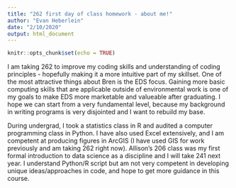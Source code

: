 ```yaml
---
title: "262 first day of class homework - about me!"
author: "Evan Heberlein"
date: "2/10/2020"
output: html_document
---
```


```r
knitr::opts_chunk$set(echo = TRUE)
```


I am taking 262 to improve my coding skills and understanding of coding principles - hopefully making it a more intuitive part of my skillset. One of the most attractive things about Bren is the EDS focus. Gaining more basic computing skills that are applicable outside of environmental work is one of my goals to make EDS more marketable and valueable after graduating. I hope we can start from a very fundamental level, because my background in writing programs is very disjointed and I want to rebuild my base.

During undergrad, I took a statistics class in R and audited a computer programming class in Python. I have also used Excel extensively, and I am competent at producing figures in ArcGIS (I have used GIS for work previously and am taking 262 right now). Allison's 206 class was my first formal introduction to data science as a discipline and I will take 241 next year. I understand Python/R script but am not very competent in developing unique ideas/approaches in code, and hope to get more guidance in this course.
